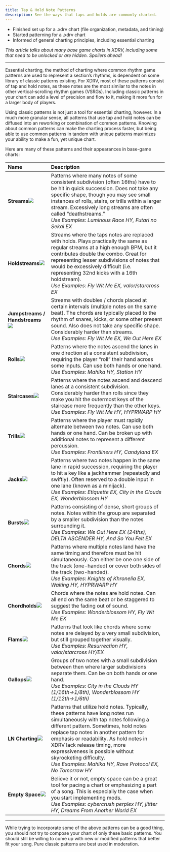 ```yaml
---
title: Tap & Hold Note Patterns
description: See the ways that taps and holds are commonly charted.
---
```



<Aside type="note" title="Recommended Precursors">

- Finished set up for a .xdrv chart (file organization, metadata, and timing)
- Started patterning for a .xdrv chart
- Informed of general charting principles, including essential charting

*This article talks about many base game charts in XDRV, including some that need to be unlocked or are hidden. Spoilers ahead!*

</Aside>

---
 
Essential charting, the method of charting where common rhythm game patterns are used to represent a section’s rhythms, is dependent on some library of classic patterns existing. For XDRV, most of these patterns consist of tap and hold notes, as these notes are the most similar to the notes in other vertical-scrolling rhythm games (VSRGs). Including classic patterns in your chart can add a level of precision and flow to it, making it more fun for a larger body of players.

Using classic patterns is not just a tool for essential charting, however. In a much more granular sense, all patterns that use tap and hold notes can be diffused into an reworking or combination of common patterns. Knowing about common patterns can make the charting process faster, but being able to use common patterns in tandem with unique patterns maximizes your ability to make a fun, yet unique chart.

Here are many of these patterns and their appearances in base-game charts:

| Name | Description |
| :--- | :--- |
| **Streams**<img src="/src/assets/patterns/streams.png"/>| Patterns where many notes of some consistent subdivision (often 16ths) have to be hit in quick succession. Does not take any specific shape, though you may see small instances of rolls, stairs, or trills within a larger stream. Excessively long streams are often called “deathstreams.”<br/>*Use Examples: Luminous Race HY, Futari no Sekai EX* |
| **Holdstreams**<img src="/src/assets/patterns/holdstreams.png"/> | Streams where the taps notes are replaced with holds. Plays practically the same as regular streams at a high enough BPM, but it contributes double the combo. Great for representing lesser subdivisions of notes that would be excessively difficult (i.e. representing 32nd kicks with a 16th holdstream).<br/>*Use Examples: Fly Wit Me EX, valor/starcross EX* |
| **Jumpstreams / Handstreams**<img src="/src/assets/patterns/jumpstreams.png"/> | Streams with doubles / chords placed at certain intervals (multiple notes on the same beat). The chords are typically placed to the rhythm of snares, kicks, or some other present sound. Also does not take any specific shape. Considerably harder than streams.<br/>*Use Examples: Fly Wit Me EX, We Out Here EX* |
| **Rolls**<img src="/src/assets/patterns/rolls.png"/> | Patterns where the notes ascend the lanes in one direction at a consistent subdivision, requiring the player “roll” their hand across some inputs. Can use both hands or one hand.<br/>*Use Examples: Mahika HY, Station HY*|
| **Staircases**<img src="/src/assets/patterns/staircases.png"/> | Patterns where the notes ascend and descend lanes at a consistent subdivision. Considerably harder than rolls since they make you hit the outermost keys of the staircase more frequently than the other keys.<br/>*Use Examples: Fly Wit Me HY, HYPRWARP HY* |
| **Trills**<img src="/src/assets/patterns/trills.png"/> | Patterns where the player must rapidly alternate between two notes. Can use both hands or one hand. Can be broken up with additional notes to represent a different percussion.<br/>*Use Examples: Frontliners HY, Candyland EX* |
| **Jacks**<img src="/src/assets/patterns/jacks.png"/> | Patterns where two notes happen in the same lane in rapid succession, requiring the player to hit a key like a jackhammer (repeatedly and swiftly). Often reserved to a double input in one lane (known as a minijack).<br/>*Use Examples: Etiquette EX, City in the Clouds EX, Wonderblossom HY* |
| **Bursts**<img src="/src/assets/patterns/bursts.png"/> | Patterns consisting of dense, short groups of notes. Notes within the group are separated by a smaller subdivision than the notes surrounding it.<br/>*Use Examples: We Out Here EX (24ths), DELTA ASCENDER HY, And So You Felt EX*|
| **Chords**<img src="/src/assets/patterns/chords.png"/> | Patterns where multiple notes land have the same timing and therefore must be hit simultaneously. Can either be one one side of the track (one-handed) or cover both sides of the track (two-handed).<br/>*Use Examples: Knights of Khronelia EX, Waiting HY, HYPRWARP HY* |
| **Chordholds**<img src="/src/assets/patterns/chordholds.png"/> | Chords where the notes are hold notes. Can all end on the same beat or be staggered to suggest the fading out of sound.<br/>*Use Examples: Wonderblossom HY, Fly Wit Me EX* |
| **Flams**<img src="/src/assets/patterns/flams.png"/> | Patterns that look like chords where some notes are delayed by a very small subdivision, but still grouped together visually.<br/>*Use Examples: Resurrection HY, valor/starcross HY/EX* |
| **Gallops**<img src="/src/assets/patterns/gallops.png"/> | Groups of two notes with a small subdivision between then where larger subdivisions separate them. Can be on both hands or one hand.<br/>*Use Examples: City in the Clouds HY (1/16th→1/8th), Wonderblossom HY (1/12th→1/6th)* |
| **LN Charting**<img src="/src/assets/patterns/ln_charting.png"/> | Patterns that utilize hold notes. Typically, these patterns have long notes run simultaneously with tap notes following a different pattern. Sometimes, hold notes replace tap notes in another pattern for emphasis or readability. As hold notes in XDRV lack release timing, more expressiveness is possible without skyrocketing difficulty.<br/>*Use Examples: Mahika HY, Rave Protocol EX, No Tomorrow HY*|
| **Empty Space**<img src="/src/assets/patterns/empty_space.png"/> | Believe it or not, empty space can be a great tool for pacing a chart or emphasizing a part of a song. This is especially the case when you start implementing mods.<br/>*Use Examples: cybercrush perplex HY, jittter HY, Dreams From Another World EX*|

---

While trying to incorporate some of the above patterns can be a good thing, you should not try to compose your chart of only these basic patterns. You should still be willing to come up with new or modified patterns that better fit your song. Pure classic patterns are best used in moderation.
